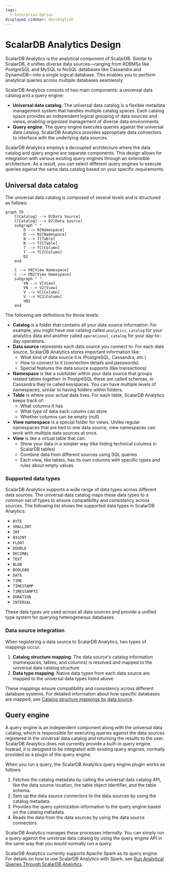 ```yaml
---
tags:
  - Enterprise Option
displayed_sidebar: docsEnglish
---
```


# ScalarDB Analytics Design


ScalarDB Analytics is the analytical component of ScalarDB. Similar to ScalarDB, it unifies diverse data sources—ranging from RDBMSs like PostgreSQL and MySQL to NoSQL databases like Cassandra and DynamoDB—into a single logical database. This enables you to perform analytical queries across multiple databases seamlessly.

ScalarDB Analytics consists of two main components: a universal data catalog and a query engine:

- **Universal data catalog.** The universal data catalog is a flexible metadata management system that handles multiple catalog spaces. Each catalog space provides an independent logical grouping of data sources and views, enabling organized management of diverse data environments.
- **Query engine.** The query engine executes queries against the universal data catalog. ScalarDB Analytics provides appropriate data connectors to interface with the underlying data sources.

ScalarDB Analytics employs a decoupled architecture where the data catalog and query engine are separate components. This design allows for integration with various existing query engines through an extensible architecture. As a result, you can select different query engines to execute queries against the same data catalog based on your specific requirements.

## Universal data catalog

The universal data catalog is composed of several levels and is structured as follows:

```mermaid
graph TD
    C[Catalog] --> D[Data Source]
    C[Catalog] --> D2[Data Source]
    subgraph " "
        D --> N[Namespace]
        D --> N2[Namespace]
        N --> T[Table]
        N --> T2[Table]
        T --> TC[Column]
        T --> TC2[Column]
        D2
    end

    C --> VN[View Namespace]
    C --> VN2[View Namespace]
    subgraph " "
        VN --> V[View]
        VN --> V2[View]
        V --> VC[Column]
        V --> VC2[Column]
        VN2
    end
```

The following are definitions for those levels:

- **Catalog** is a folder that contains all your data source information. For example, you might have one catalog called `analytics_catalog` for your analytics data and another called `operational_catalog` for your day-to-day operations.
- **Data source** represents each data source you connect to. For each data source, ScalarDB Analytics stores important information like:
  - What kind of data source it is (PostgreSQL, Cassandra, etc.)
  - How to connect to it (connection details and passwords)
  - Special features the data source supports (like transactions)
- **Namespace** is like a subfolder within your data source that groups related tables together. In PostgreSQL these are called schemas, in Cassandra they're called keyspaces. You can have multiple levels of namespaces, similar to having folders within folders.
- **Table** is where your actual data lives. For each table, ScalarDB Analytics keeps track of:
  - What columns it has
  - What type of data each column can store
  - Whether columns can be empty (null)
- **View namespace** is a special folder for views. Unlike regular namespaces that are tied to one data source, view namespaces can work with multiple data sources at once.
- **View** is like a virtual table that can:
  - Show your data in a simpler way (like hiding technical columns in ScalarDB tables)
  - Combine data from different sources using SQL queries
  - Each view, like tables, has its own columns with specific types and rules about empty values.

### Supported data types

ScalarDB Analytics supports a wide range of data types across different data sources. The universal data catalog maps these data types to a common set of types to ensure compatibility and consistency across sources. The following list shows the supported data types in ScalarDB Analytics:

- `BYTE`
- `SMALLINT`
- `INT`
- `BIGINT`
- `FLOAT`
- `DOUBLE`
- `DECIMAL`
- `TEXT`
- `BLOB`
- `BOOLEAN`
- `DATE`
- `TIME`
- `TIMESTAMP`
- `TIMESTAMPTZ`
- `DURATION`
- `INTERVAL`

These data types are used across all data sources and provide a unified type system for querying heterogeneous databases.

### Data source integration

When registering a data source to ScalarDB Analytics, two types of mappings occur:

1. **Catalog structure mapping**: The data source's catalog information (namespaces, tables, and columns) is resolved and mapped to the universal data catalog structure
2. **Data type mapping**: Native data types from each data source are mapped to the universal data types listed above

These mappings ensure compatibility and consistency across different database systems. For detailed information about how specific databases are mapped, see [Catalog structure mappings by data source](./reference-data-source.mdx#catalog-structure-mappings-by-data-source).

## Query engine

A query engine is an independent component along with the universal data catalog, which is responsible for executing queries against the data sources registered in the universal data catalog and returning the results to the user. ScalarDB Analytics does not currently provide a built-in query engine. Instead, it is designed to be integrated with existing query engines, normally provided as a plugin of the query engine.

When you run a query, the ScalarDB Analytics query engine plugin works as follows:

1. Fetches the catalog metadata by calling the universal data catalog API, like the data source location, the table object identifier, and the table schema.
2. Sets up the data source connectors to the data sources by using the catalog metadata.
3. Provides the query optimization information to the query engine based on the catalog metadata.
4. Reads the data from the data sources by using the data source connectors.

ScalarDB Analytics manages these processes internally. You can simply run a query against the universal data catalog by using the query engine API in the same way that you would normally run a query.

ScalarDB Analytics currently supports Apache Spark as its query engine. For details on how to use ScalarDB Analytics with Spark, see [Run Analytical Queries Through ScalarDB Analytics](./run-analytical-queries.mdx).
